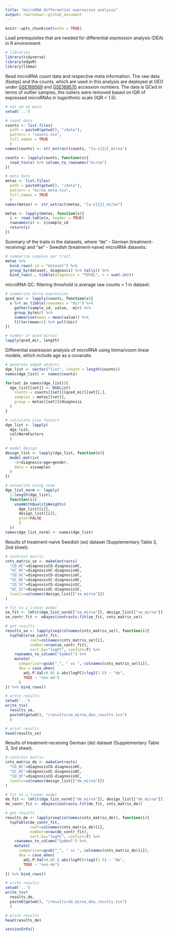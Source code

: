 ```yaml
---
title: "microRNA differential expression analysis"
output: rmarkdown::github_document
---
```


```r
knitr::opts_chunk$set(echo = TRUE)

```

Load prerequisites that are needed for differential expression analysis (DEA) in R environment.
```r

# libraries
library(tidyverse)
library(edgeR)
library(limma)

```

Read microRNA count data and respective meta information. The raw data (fastqs) and the counts, which are used in this analysis are deployed at GEO under [GSE169569](https://www.ncbi.nlm.nih.gov/geo/query/acc.cgi?acc=GSE169569) and [GSE169570](https://www.ncbi.nlm.nih.gov/geo/query/acc.cgi?acc=GSE169570) accession numbers. The data is QCed in terms of outlier samples, the ouliers were removed based on IQR of expressed microRNAs in logarithmic scale (IQR < 1.5).
```r

# set wd to main
setwd('..')

# count data
counts <- list.files(
  path = paste0(getwd(), "/data"),
  pattern = "counts.tsv",
  full.names = TRUE
  )
names(counts) <- str_extract(counts, "[a-z]{2}_mirna")

counts <- lapply(counts, function(x){
  read_tsv(x) %>% column_to_rownames("mirna")
})

# meta data
metas <- list.files(
  path = paste0(getwd(), "/data"),
  pattern = "mirna_meta.tsv",
  full.names = TRUE
  )
names(metas) <- str_extract(metas, "[a-z]{2}_mirna")

metas <- lapply(metas, function(x){
  i <- read.table(x, header = TRUE)
  rownames(i) <- i$sample_id
  return(i)
})

```

Summary of the traits in the datasets, where "de" - German (treatment-receiving) and "se" - Swedish (treatment-naive) microRNA datasets:
```r

# summarize samples per trait
metas %>%
  bind_rows(.id = "dataset") %>% 
  group_by(dataset, diagnosis) %>% tally() %>%
  bind_rows(., tibble(diagnosis = "TOTAL", n = sum(.$n)))

```

microRNA QC: filtering threshold is average raw counts > 1 in dataset.
```r

# summarize mirna expression
qced_mir <- lapply(counts, function(x){
  x %>% as_tibble(rownames = "mir") %>% 
    gather(sample_id, value, -mir) %>% 
    group_by(mir) %>%
    summarise(mean = mean(value)) %>% 
    filter(mean>1) %>% pull(mir)
})

# number of qced mirnas
lapply(qced_mir, length) 
```

Differential expression analysis of microRNA using limma/voom linear models, which include age as a covariate.
```r

# generate edgeR objects
dge_list <- vector("list", length = length(counts))
names(dge_list) <- names(counts)

for(set in names(dge_list)){
  dge_list[[set]] <- DGEList(
    counts = counts[[set]][qced_mir[[set]],],
    samples = metas[[set]],
    group = metas[[set]]$diagnosis
  )
}

# calculate size factors
dge_list <- lapply(
  dge_list,
  calcNormFactors
  )
  
# model design
design_list <- lapply(dge_list, function(x){
  model.matrix(
    ~0+diagnosis+age+gender,
    data = x$samples
  )
})

# normalize using voom
dge_list_norm <- lapply(
  1:length(dge_list),
  function(i){
    voomWithQualityWeights(
      dge_list[[i]],
      design_list[[i]],
      plot=FALSE
      )
  })
names(dge_list_norm) <- names(dge_list)

```

Results of treatment-naive Swedish (se) dataset (Supplementary Table 3, 2nd sheet).
```r

# contrast matrix
cnts_matrix_se <- makeContrasts(
  "CD_HC"=diagnosisCD-diagnosisHC,
  "UC_HC"=diagnosisUC-diagnosisHC,
  "CD_UC"=diagnosisCD-diagnosisUC,
  "SC_HC"=diagnosisSC-diagnosisHC,
  "CD_SC"=diagnosisCD-diagnosisSC,
  "UC_SC"=diagnosisUC-diagnosisSC,
  levels=colnames(design_list[["se_mirna"]])
)

# fit to a linear model
se_fit <- lmFit(dge_list_norm[["se_mirna"]], design_list[["se_mirna"]])
se_contr_fit <- eBayes(contrasts.fit(se_fit, cnts_matrix_se))

# get results
results_se <- lapply(seq(colnames(cnts_matrix_se)), function(i){
  topTable(se_contr_fit,
           coef=colnames(cnts_matrix_se)[i],
           number=nrow(se_contr_fit),
           sort.by="logFC", confint=T) %>%
    rownames_to_column("Symbol") %>% 
    mutate(
      comparison=gsub("_", " vs ", colnames(cnts_matrix_se)[i]),
      dea = case_when(
        adj.P.Val<0.05 & abs(logFC)>log2(1.5) ~ "de",
        TRUE ~ "non-de")
      )
}) %>% bind_rows()

# write results
setwd('..')
write_tsv(
  results_se,
  paste0(getwd(), "/results/se_mirna_dea_results.tsv")
  )

# print results
head(results_se)

```

Results of treatment-receiving German (de) dataset (Supplementary Table 3, 3rd sheet).
```r

# contrast matrix
cnts_matrix_de <- makeContrasts(
  "CD_HC"=diagnosisCD-diagnosisHC,
  "UC_HC"=diagnosisUC-diagnosisHC,
  "CD_UC"=diagnosisCD-diagnosisUC,
  levels=colnames(design_list[["de_mirna"]])
)

# fit to a linear model
de_fit <- lmFit(dge_list_norm[["de_mirna"]], design_list[["de_mirna"]])
de_contr_fit <- eBayes(contrasts.fit(de_fit, cnts_matrix_de))

# get results
results_de <- lapply(seq(colnames(cnts_matrix_de)), function(i){
  topTable(de_contr_fit,
           coef=colnames(cnts_matrix_de)[i],
           number=nrow(de_contr_fit),
           sort.by="logFC", confint=T) %>%
    rownames_to_column("Symbol") %>% 
    mutate(
      comparison=gsub("_", " vs ", colnames(cnts_matrix_de)[i]),
      dea = case_when(
        adj.P.Val<0.05 & abs(logFC)>log2(1.5) ~ "de",
        TRUE ~ "non-de")
      )
}) %>% bind_rows()

# write results
setwd('..')
write_tsv(
  results_de,
  paste0(getwd(), "/results/de_mirna_dea_results.tsv")
  )

# print results
head(results_de)

```

```r
sessionInfo()
```


